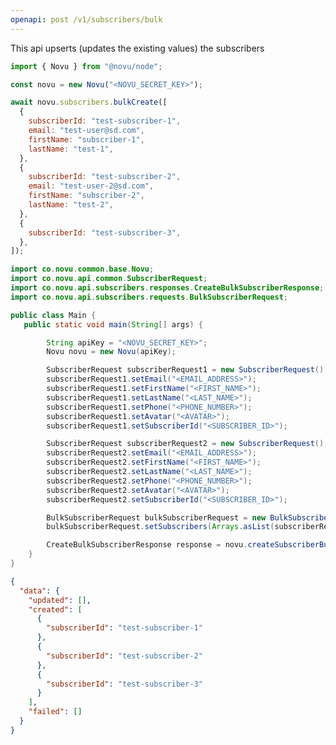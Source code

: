 ```yaml
---
openapi: post /v1/subscribers/bulk
---
```



<ApikeyWarning />

<Tip>This api upserts (updates the existing values) the subscribers</Tip>

<RequestExample>

```javascript Node.js
import { Novu } from "@novu/node";

const novu = new Novu("<NOVU_SECRET_KEY>");

await novu.subscribers.bulkCreate([
  {
    subscriberId: "test-subscriber-1",
    email: "test-user@sd.com",
    firstName: "subscriber-1",
    lastName: "test-1",
  },
  {
    subscriberId: "test-subscriber-2",
    email: "test-user-2@sd.com",
    firstName: "subscriber-2",
    lastName: "test-2",
  },
  {
    subscriberId: "test-subscriber-3",
  },
]);
```

```java Java
import co.novu.common.base.Novu;
import co.novu.api.common.SubscriberRequest;
import co.novu.api.subscribers.responses.CreateBulkSubscriberResponse;
import co.novu.api.subscribers.requests.BulkSubscriberRequest;

public class Main {
   public static void main(String[] args) {

        String apiKey = "<NOVU_SECRET_KEY>";
        Novu novu = new Novu(apiKey);

        SubscriberRequest subscriberRequest1 = new SubscriberRequest();
        subscriberRequest1.setEmail("<EMAIL_ADDRESS>");
        subscriberRequest1.setFirstName("<FIRST_NAME>");
        subscriberRequest1.setLastName("<LAST_NAME>");
        subscriberRequest1.setPhone("<PHONE_NUMBER>");
        subscriberRequest1.setAvatar("<AVATAR>");
        subscriberRequest1.setSubscriberId("<SUBSCRIBER_ID>");

        SubscriberRequest subscriberRequest2 = new SubscriberRequest();
        subscriberRequest2.setEmail("<EMAIL_ADDRESS>");
        subscriberRequest2.setFirstName("<FIRST_NAME>");
        subscriberRequest2.setLastName("<LAST_NAME>");
        subscriberRequest2.setPhone("<PHONE_NUMBER>");
        subscriberRequest2.setAvatar("<AVATAR>");
        subscriberRequest2.setSubscriberId("<SUBSCRIBER_ID>");

        BulkSubscriberRequest bulkSubscriberRequest = new BulkSubscriberRequest();
        bulkSubscriberRequest.setSubscribers(Arrays.asList(subscriberRequest1, subscriberRequest2));

        CreateBulkSubscriberResponse response = novu.createSubscriberBulk(bulkSubscriberRequest);
    }
}
```

</RequestExample>

<ResponseExample>

```json Response
{
  "data": {
    "updated": [],
    "created": [
      {
        "subscriberId": "test-subscriber-1"
      },
      {
        "subscriberId": "test-subscriber-2"
      },
      {
        "subscriberId": "test-subscriber-3"
      }
    ],
    "failed": []
  }
}
```

</ResponseExample>

